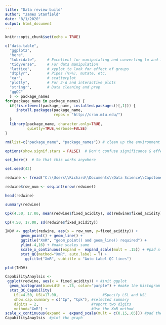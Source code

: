 ```yaml
---
title: "Data review build"
author: "James Stanfield"
date: "8/1/2020"
output: html_document
---
```


```r
knitr::opts_chunk$set(echo = TRUE)

c("data.table",
  "ggplot2",
  "here",
  "lubridate",     # Excellent for manipulating and converting to and from 'date' data
  "tidyverse",     # For data manipulation
  "lattice",       # xyplot to look for effect of groups
  "dtplyr",        # Pipes (%>%), mutate, etc.
  "car",           # scatterplot
  "plotly",        # For 3-d and interactive plots
  "stringr",       # Data cleaning and prep
  "ggQC"
  ) -> package_names
for(package_name in package_names) {
  if(!is.element(package_name, installed.packages()[,1])) {
     install.packages(package_name,
                      repos = "http://cran.mtu.edu/")
  }
  library(package_name, character.only=TRUE,
          quietly=TRUE,verbose=FALSE)
}

rm(list=c("package_name", "package_names")) # clean up the environment

options(show.signif.stars = FALSE)  # Don't confuse significance & effect size!

set_here()  # So that this works anywhere

set.seed(42)
```

```r
redwine <- fread("C:\\Users\\Richard\\Documents\\Data Science\\Capstone\\JStanfield_Capstone\\red_wine.csv")

redwine$row_num <- seq.int(nrow(redwine))

head(redwine)
```

```r
summary(redwine)
```

```r
Cpk(4.50, 17.00, mean(redwine$fixed_acidity), sd(redwine$fixed_acidity))
```

```r
Cp(4.50, 17.00, sd(redwine$fixed_acidity))
```

```r
INDV <- ggplot(redwine, aes(x = row_num, y=fixed_acidity)) +
       geom_point() + geom_line() +
       ggtitle("XmR", "geom_point() and geom_line() required") + 
       ylim(-4,16) + #make scales same
       scale_x_continuous(expand =  expand_scale(mult = .15)) + #pad x-axis
       stat_QC(method="XmR", auto.label = T) +
         ggtitle("XmR", subtitle = "Auto Label QC lines")

plot(INDV)
```


```r
CapabilityAnaylsis <- 
 ggplot(redwine, aes(x = fixed_acidity)) + #init ggplot
  geom_histogram(binwidth = .75, color="purple") + #make the histogram
  stat_QC_Capability(
    LSL=4.50, USL=17.00,                    #Specify LSL and USL
    show.cap.summary = c("Cp", "Cpk"), #selected summary
    digits = 2,                        #report two digits
    method="XmR") +                    #Use the XmR method
scale_x_continuous(expand =  expand_scale(mult = c(0.15,.65))) #pad the X-axis 
CapabilityAnaylsis  #plot the graph
```

```r

```




















